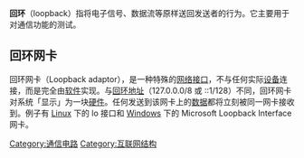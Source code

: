 {{unreferenced|time=2011-10-08T15:33:23+00:00}}
{{expert-subject|time=2011-10-08T05:21:18+00:00|电脑和信息技术}}
'''回环'''（loopback）指将电子信号、数据流等原样送回发送者的行为。它主要用于对通信功能的测试。

== 回环网卡 ==
回环网卡（Loopback adaptor），是一种特殊的[[网络|网络]][[接口|接口]]，不与任何实际[[设备|设备]]连接，而是完全由[[软件|软件]]实现。与[[回环地址|回环地址]]（127.0.0.0/8 或 ::1/128）不同，回环网卡对系统「显示」为一块[[硬件|硬件]]。任何发送到该网卡上的[[数据|数据]]都将立刻被同一网卡接收到。例子有 [[Linux|Linux]] 下的 lo 接口和 [[Windows|Windows]] 下的 Microsoft Loopback Interface 网卡。

{{网络小作品}}
[[Category:通信电路|Category:通信电路]]
[[Category:互联网结构|Category:互联网结构]]